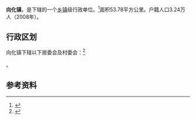 {{中国乡级行政区|31/02/30/107/000}}

'''向化镇'''，是{{PRC admin/fullname|31/02/30/107/000|3}}下辖的一个[[乡镇|乡镇]]级行政单位。<ref>{{PRC admin/ref sgc|{{PRC admin/parent|31/02/30/107/000}}}}</ref>面积53.78平方公里。户籍人口3.24万人（2008年）。

== 行政区划 ==

向化镇下辖以下居委会及村委会：<ref>{{PRC admin/ref sgc|31/02/30/107/000}}</ref>

{{PRC admin/children|31/02/30/107/000}}。

== 参考资料 ==

{{reflist}}

{{行政区划小作品}}
{{PRC admin/navcat|31/02/30/107/000}}